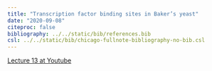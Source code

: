 ```yaml
---
title: "Transcription factor binding sites in Baker’s yeast"
date: "2020-09-08"
citeproc: false
bibliography: ../../static/bib/references.bib
csl: ../../static/bib/chicago-fullnote-bibliography-no-bib.csl
---
```


[Lecture 13 at Youtube](https://youtu.be/3lR6uYXbs7A)





